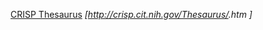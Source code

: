 [[國立衛生研究院 (美國)|CRISP Thesaurus]] ''[http://crisp.cit.nih.gov/Thesaurus/{{{1}}}.htm {{{1}}}]''<noinclude>[[分類:醫學外部資源模板|{{PAGENAME}}]]</noinclude>